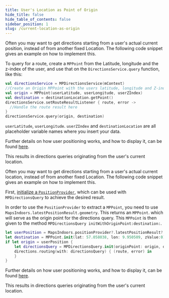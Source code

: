 ```yaml
---
title: User's Location as Point of Origin
hide_title: false
hide_table_of_contents: false
sidebar_position: 1
slug: /current-location-as-origin
---
```



<Tabs groupId="users-location-as-origin">
<TabItem value="android" label="Android" default>

Often you may want to get directions starting from a user's actual current position, instead of from another fixed Location. The following code snippet gives an example on how to implement this.

To query for a route, create a `MPPoint` from the Latitude, longitude and the z-index of the user, and use that on the `DirectionsService.query` function, like this:

```kotlin
val directionsService = MPDirectionsService(mContext)
//Create an Origin MPPoint with the users latitude, longitude and Z-index. If no Z-index is available just use 0.0
val origin = MPPoint(userLatitude, userLongitude, userZIndex)
val destination = destinationLocation.getPoint()
directionsService.setRouteResultListener { route, error ->
  //Handle the route result here
}
directionsService.query(origin, destination)
```

`userLatitude`, `userLongitude`. `userZIndex` and `destinationLocation` are all placeholder variable names where you insert your data.

Further details on how user positioning works, and how to display it, can be found [here](/blue-dot/).

This results in directions queries originating from the user's current location.

</TabItem>
<TabItem value="ios" label="iOS">

Often you may want to get directions starting from a user's actual current location, instead of from another fixed Location. The following code snippet gives an example on how to implement this.

First, [initialize a `PositionProvider`](/blue-dot/), which can be used with `MPDirectionsQuery` to achieve the desired result.

In order to use the `PositionProvider` to extract a `MPPoint`, you need to use `MapsIndoors.latestPositionResult.geometry`. This returns an `MPPoint`. which will serve as the origin point for the directions query. This `MPPoint` is then given to the method `MPDirectionsQuery initWithOriginPoint:destination:`.

```swift
let userPosition = MapsIndoors.positionProvider?.latestPositionResult?.geometry
let destination = MPPoint.init(lat: 57.058038, lon: 9.950509, zValue:0)!
if let origin = userPosition {
    let directionsQuery = MPDirectionsQuery.init(originPoint: origin, destination: destination)
    directions.routing(with: directionsQuery) { (route, error) in
    }
}
```

Further details on how user positioning works, and how to display it, can be found [here](/blue-dot/).

This results in directions queries originating from the user's current location.

</TabItem>
</Tabs>